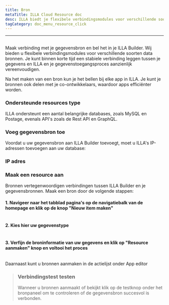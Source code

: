 ```yaml
---
title: Bron
metaTitle: ILLA Cloud Resource doc
desc: ILLA biedt je flexibele verbindingsmodules voor verschillende soorten data bronnen
tagCategory: doc_menu_resource_click
---
```


* * *

## <Heading hidden>Bron</Heading>

Maak verbinding met je gegevensbron en bel het in je ILLA Builder. Wij bieden u flexibele verbindingsmodules voor verschillende soorten data bronnen. Je kunt binnen korte tijd een stabiele verbinding leggen tussen je gegevens en ILLA en je gegevenstoegangsproces aanzienlijk vereenvoudigen.

Na het maken van een bron kun je het bellen bij elke app in ILLA. Je kunt je bronnen ook delen met je co-ontwikkelaars, waardoor apps efficiënter worden.

### Ondersteunde resources type

ILLA ondersteunt een aantal belangrijke databases, zoals MySQL en Postage, evenals API's zoals de Rest API en GraphQL.

### Voeg gegevensbron toe

Voordat u uw gegevensbron aan ILLA Builder toevoegt, moet u ILLA's IP-adressen toevoegen aan uw database:

### IP adres

### Maak een resource aan

Bronnen vertegenwoordigen verbindingen tussen ILLA Builder en je gegevensbronnen. Maak een bron door de volgende stappen:

#### 1.  Navigeer naar het tabblad pagina's op de navigatiebalk van de homepage en klik op de knop "Nieuw item maken"

<img
  src='https://cdn.illacloud.com/official-website/img/docs/re_e_1.png'
  alt=""
/>

#### 2.  Kies hier uw gegevenstype

<img
  src='https://cdn.illacloud.com/official-website/img/docs/qs_e_2.png'
  alt=""
/>

#### 3.  Verfijn de broninformatie van uw gegevens en klik op "Resource aanmaken" knop en voltooi het proces

<img
  src='https://cdn.illacloud.com/official-website/img/docs/re_e_2.png'
  alt=""
/>

Daarnaast kunt u bronnen aanmaken in de actielijst onder App editor

> ### Verbindingstest testen
>
> Wanneer u bronnen aanmaakt of bekijkt klik op de testknop onder het bronpaneel om te controleren of de gegevensbron succesvol is verbonden.
